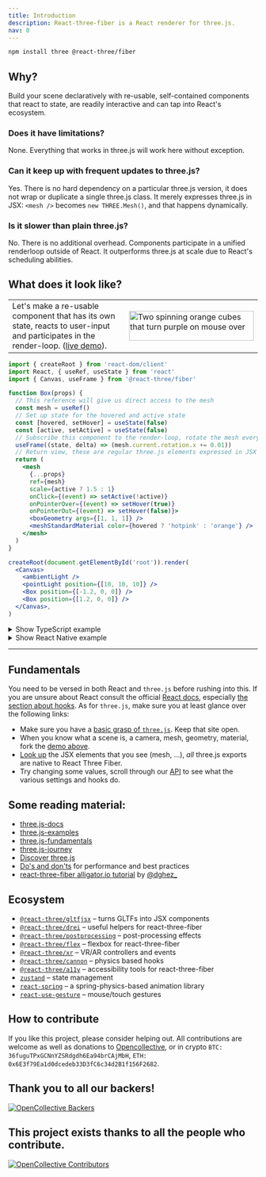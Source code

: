 ```yaml
---
title: Introduction
description: React-three-fiber is a React renderer for three.js.
nav: 0
---
```


```bash
npm install three @react-three/fiber
```

## Why?

Build your scene declaratively with re-usable, self-contained components that react to state, are readily interactive and can tap into React's ecosystem.

### Does it have limitations?

None. Everything that works in three.js will work here without exception.

### Can it keep up with frequent updates to three.js?

Yes. There is no hard dependency on a particular three.js version, it does not wrap or duplicate a single three.js class. It merely expresses three.js in JSX: `<mesh />` becomes `new THREE.Mesh()`, and that happens dynamically.

### Is it slower than plain three.js?

No. There is no additional overhead. Components participate in a unified renderloop outside of React. It outperforms three.js at scale due to React's scheduling abilities.

## What does it look like?

<table>
  <tbody>
    <tr>
      <td>
        Let's make a re-usable component that has its own state, reacts to user-input and participates in the
        render-loop. (<a href="https://codesandbox.io/s/rrppl0y8l4?file=/src/App.js">live demo</a>).
      </td>
      <td>
        <a href="https://codesandbox.io/s/rrppl0y8l4">
          <img
            src="./basic-example.gif"
            alt="Two spinning orange cubes that turn purple on mouse over"
            width="252px"
            height="60px"
          />
        </a>
      </td>
    </tr>
  </tbody>
</table>

```jsx
import { createRoot } from 'react-dom/client'
import React, { useRef, useState } from 'react'
import { Canvas, useFrame } from '@react-three/fiber'

function Box(props) {
  // This reference will give us direct access to the mesh
  const mesh = useRef()
  // Set up state for the hovered and active state
  const [hovered, setHover] = useState(false)
  const [active, setActive] = useState(false)
  // Subscribe this component to the render-loop, rotate the mesh every frame
  useFrame((state, delta) => (mesh.current.rotation.x += 0.01))
  // Return view, these are regular three.js elements expressed in JSX
  return (
    <mesh
      {...props}
      ref={mesh}
      scale={active ? 1.5 : 1}
      onClick={(event) => setActive(!active)}
      onPointerOver={(event) => setHover(true)}
      onPointerOut={(event) => setHover(false)}>
      <boxGeometry args={[1, 1, 1]} />
      <meshStandardMaterial color={hovered ? 'hotpink' : 'orange'} />
    </mesh>
  )
}

createRoot(document.getElementById('root')).render(
  <Canvas>
    <ambientLight />
    <pointLight position={[10, 10, 10]} />
    <Box position={[-1.2, 0, 0]} />
    <Box position={[1.2, 0, 0]} />
  </Canvas>,
)
```

<details>
  <summary>Show TypeScript example</summary>

```bash
npm install @types/three
```

```tsx
import * as THREE from 'three'
import { createRoot } from 'react-dom/client'
import React, { useRef, useState } from 'react'
import { Canvas, useFrame, ThreeElements } from '@react-three/fiber'

function Box(props: ThreeElements['mesh']) {
  const mesh = useRef<THREE.Mesh>(null!)
  const [hovered, setHover] = useState(false)
  const [active, setActive] = useState(false)
  useFrame((state, delta) => (mesh.current.rotation.x += 0.01))
  return (
    <mesh
      {...props}
      ref={mesh}
      scale={active ? 1.5 : 1}
      onClick={(event) => setActive(!active)}
      onPointerOver={(event) => setHover(true)}
      onPointerOut={(event) => setHover(false)}>
      <boxGeometry args={[1, 1, 1]} />
      <meshStandardMaterial color={hovered ? 'hotpink' : 'orange'} />
    </mesh>
  )
}

createRoot(document.getElementById('root')).render(
  <Canvas>
    <ambientLight />
    <pointLight position={[10, 10, 10]} />
    <Box position={[-1.2, 0, 0]} />
    <Box position={[1.2, 0, 0]} />
  </Canvas>,
)
```

Live demo: https://codesandbox.io/s/icy-tree-brnsm?file=/src/App.tsx

</details>

<details>
  <summary>Show React Native example</summary>

For installation instructions see [react native installation instructions](https://docs.pmnd.rs/react-three-fiber/getting-started/installation#react-native).

```jsx
import React, { useRef, useState } from 'react'
import { Canvas, useFrame } from '@react-three/fiber/native'

function Box(props) {
  const mesh = useRef(null)
  const [hovered, setHover] = useState(false)
  const [active, setActive] = useState(false)
  useFrame((state, delta) => (mesh.current.rotation.x += 0.01))
  return (
    <mesh
      {...props}
      ref={mesh}
      scale={active ? 1.5 : 1}
      onClick={(event) => setActive(!active)}
      onPointerOver={(event) => setHover(true)}
      onPointerOut={(event) => setHover(false)}>
      <boxGeometry args={[1, 1, 1]} />
      <meshStandardMaterial color={hovered ? 'hotpink' : 'orange'} />
    </mesh>
  )
}

export default function App() {
  return (
    <Canvas>
      <ambientLight />
      <pointLight position={[10, 10, 10]} />
      <Box position={[-1.2, 0, 0]} />
      <Box position={[1.2, 0, 0]} />
    </Canvas>
  )
}
```

</details>

---

## Fundamentals

You need to be versed in both React and `three.js` before rushing into this. If you are unsure about React consult the official [React docs](https://reactjs.org/docs/getting-started.html), especially [the section about hooks](https://reactjs.org/docs/hooks-reference.html). As for `three.js`, make sure you at least glance over the following links:

- Make sure you have a [basic grasp of `three.js`](https://threejs.org/docs/#manual/en/introduction/Creating-a-scene). Keep that site open.
- When you know what a scene is, a camera, mesh, geometry, material, fork the [demo above](https://github.com/pmndrs/react-three-fiber#what-does-it-look-like).
- [Look up](https://threejs.org/docs/#api/en/objects/Mesh) the JSX elements that you see (mesh, ...), _all_ three.js exports are native to React Three Fiber.
- Try changing some values, scroll through our [API](/react-three-fiber/api/canvas) to see what the various settings and hooks do.

## Some reading material:

- [three.js-docs](https://threejs.org/docs)
- [three.js-examples](https://threejs.org/examples)
- [three.js-fundamentals](https://threejs.org/manual/#en/fundamentals)
- [three.js-journey](https://threejs-journey.com)
- [Discover three.js](https://discoverthreejs.com)
- [Do's and don'ts](https://discoverthreejs.com/tips-and-tricks) for performance and best practices
- [react-three-fiber alligator.io tutorial](https://alligator.io/react/react-with-threejs) by [@dghez\_](https://twitter.com/dghez_)

## Ecosystem

- [`@react-three/gltfjsx`](https://github.com/pmndrs/gltfjsx) &ndash; turns GLTFs into JSX components
- [`@react-three/drei`](https://github.com/pmndrs/drei) &ndash; useful helpers for react-three-fiber
- [`@react-three/postprocessing`](https://github.com/pmndrs/react-postprocessing) &ndash; post-processing effects
- [`@react-three/flex`](https://github.com/pmndrs/react-three-flex) &ndash; flexbox for react-three-fiber
- [`@react-three/xr`](https://github.com/pmndrs/react-xr) &ndash; VR/AR controllers and events
- [`@react-three/cannon`](https://github.com/pmndrs/use-cannon) &ndash; physics based hooks
- [`@react-three/a11y`](https://github.com/pmndrs/react-three-a11y) &ndash; accessibility tools for react-three-fiber
- [`zustand`](https://github.com/pmndrs/zustand) &ndash; state management
- [`react-spring`](https://github.com/pmndrs/react-spring) &ndash; a spring-physics-based animation library
- [`react-use-gesture`](https://github.com/pmndrs/use-gesture) &ndash; mouse/touch gestures

## How to contribute

If you like this project, please consider helping out. All contributions are welcome as well as donations to [Opencollective](https://opencollective.com/react-three-fiber), or in crypto `BTC: 36fuguTPxGCNnYZSRdgdh6Ea94brCAjMbH`, `ETH: 0x6E3f79Ea1d0dcedeb33D3fC6c34d2B1f156F2682`.

## Thank you to all our backers!

[![OpenCollective Backers](https://opencollective.com/react-three-fiber/backers.svg?width=890)](https://opencollective.com/react-three-fiber#backers)

## This project exists thanks to all the people who contribute.

[![OpenCollective Contributors](https://opencollective.com/react-three-fiber/contributors.svg?width=890)](https://github.com/pmndrs/react-three-fiber/graphs/contributors)
